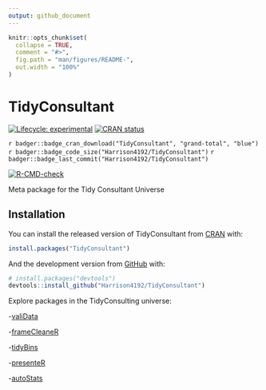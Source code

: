 ```yaml
---
output: github_document
---
```


<!-- README.md is generated from README.Rmd. Please edit that file -->

```r
knitr::opts_chunk$set(
  collapse = TRUE,
  comment = "#>",
  fig.path = "man/figures/README-",
  out.width = "100%"
)
```

# TidyConsultant

<!-- badges: start -->
[![Lifecycle: experimental](https://img.shields.io/badge/lifecycle-experimental-orange.svg)](https://www.tidyverse.org/lifecycle/#experimental)
[![CRAN status](https://www.r-pkg.org/badges/version/TidyConsultant)](https://CRAN.R-project.org/package=TidyConsultant)


`r badger::badge_cran_download("TidyConsultant", "grand-total", "blue")`
`r badger::badge_code_size("Harrison4192/TidyConsultant")`
`r badger::badge_last_commit("Harrison4192/TidyConsultant")`

[![R-CMD-check](https://github.com/Harrison4192/TidyConsultant/workflows/R-CMD-check/badge.svg)](https://github.com/Harrison4192/TidyConsultant/actions)
<!-- badges: end -->

Meta package for the Tidy Consultant Universe  


## Installation

You can install the released version of TidyConsultant from [CRAN](https://CRAN.R-project.org) with:

``` r
install.packages("TidyConsultant")
```

And the development version from [GitHub](https://github.com/) with:

``` r
# install.packages("devtools")
devtools::install_github("Harrison4192/TidyConsultant")
```

Explore packages in the TidyConsulting universe:

-[valiData](https://github.com/Harrison4192/valiData)

-[frameCleaneR](https://github.com/Harrison4192/frameCleaneR)

-[tidyBins](https://github.com/Harrison4192/tidyBins)

-[presenteR](https://github.com/Harrison4192/presenteR)

-[autoStats](https://github.com/Harrison4192/autoStats)

